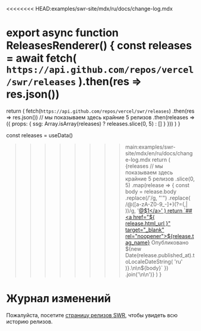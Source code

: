 <<<<<<<< HEAD:examples/swr-site/mdx/ru/docs/change-log.mdx

export async function ReleasesRenderer() {
  const releases = await fetch(
    `https://api.github.com/repos/vercel/swr/releases`
  ).then(res => res.json())
========

  return (
    fetch(`https://api.github.com/repos/vercel/swr/releases`)
      .then(res => res.json())
      // мы показываем здесь крайние 5 релизов
      .then(releases => ({
        props: { ssg: Array.isArray(releases) ? releases.slice(0, 5) : [] }
      }))
  )
}

  const releases = useData()
>>>>>>>> main:examples/swr-site/mdx/en/ru/docs/change-log.mdx
  return (
    <Markdown>
      {releases
        // мы показываем здесь крайние 5 релизов
        .slice(0, 5)
        .map(release => {
          const body = release.body
            .replace(/&#39;/g, "'")
            .replace(
              /@([a-zA-Z0-9_-]+)(?=(,| ))/g,
              '<a href="https://github.com/$1" target="_blank" rel="noopener">@$1</a>'
            )
          return `## <a href="${
            release.html_url
          }" target="_blank" rel="noopener">${release.tag_name}</a>
Опубликовано ${new Date(release.published_at).toLocaleDateString(
            'ru'
          )}.\n\n${body}`
        })
        .join('\n\n')}
    </Markdown>
  )
}

# Журнал изменений

Пожалуйста, посетите
[страницу релизов SWR](https://github.com/vercel/swr/releases), чтобы увидеть
всю историю релизов.

<ReleasesRenderer />
